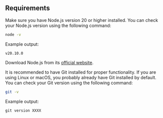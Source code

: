 ## Requirements

Make sure you have Node.js version 20 or higher installed. You can check your Node.js version using the following command:

```bash
node -v
```

Example output:
```
v20.10.0
```

Download Node.js from its [official website](https://nodejs.org/).

It is recommended to have Git installed for proper functionality. If you are using Linux or macOS, you probably already have Git installed by default. You can check your Git version using the following command:

```bash
git -v
```

Example output:
```
git version XXXX
```